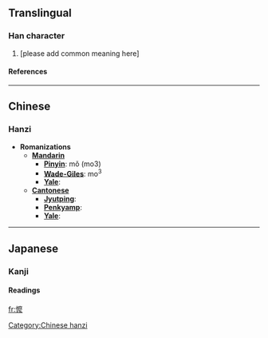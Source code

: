 ==Translingual==
===Han character===
{{Han char|rn=61|rad=心|as=14|sn=17|four=|canj=心戈木戈 (PIDI)}}
# [please add common meaning here] {{defn|Han}}
====References====
{{Han ref|kx=0407.161|dkj=11379|dj=0747.330|hdz=42365.050|uh=61E1|ud=25057|bh=|bd=}}

----

==Chinese==
===Hanzi===

* '''Romanizations'''
** '''[[Mandarin]]'''
*** '''[[Pinyin]]''': mǒ (mo3)
*** '''[[Wade-Giles]]''': mo<sup>3</sup>
*** '''[[Yale]]''':
** '''[[Cantonese]]'''
*** '''[[Jyutping]]''': 
*** '''[[Penkyamp]]''':
*** '''[[Yale]]''':

----

==Japanese==
===Kanji===
{{ja-kanji|rs=心14|grade=}}
====Readings====
{{ja-readings|on=[[ば]] (ba), [[ま]] (ma)|kun=}}

[[Category:Chinese hanzi]]

[[fr:懡]]